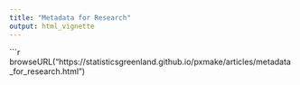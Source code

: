```yaml
---
title: "Metadata for Research"
output: html_vignette
---
```


```r
browseURL("https://statisticsgreenland.github.io/pxmake/articles/metadata_for_research.html")

